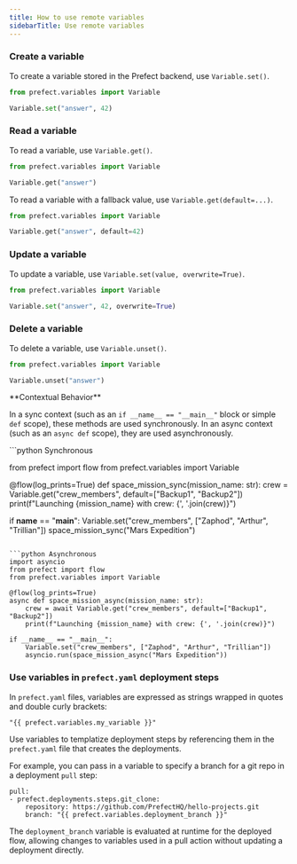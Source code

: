 ```yaml
---
title: How to use remote variables
sidebarTitle: Use remote variables
---
```


### Create a variable

To create a variable stored in the Prefect backend, use `Variable.set()`.

```python
from prefect.variables import Variable

Variable.set("answer", 42)
```

### Read a variable

To read a variable, use `Variable.get()`.

```python
from prefect.variables import Variable

Variable.get("answer")
```

To read a variable with a fallback value, use `Variable.get(default=...)`.

```python
from prefect.variables import Variable

Variable.get("answer", default=42)
```

### Update a variable

To update a variable, use `Variable.set(value, overwrite=True)`.

```python
from prefect.variables import Variable

Variable.set("answer", 42, overwrite=True)
```

### Delete a variable

To delete a variable, use `Variable.unset()`.

```python
from prefect.variables import Variable

Variable.unset("answer")
```

<Warning>
**Contextual Behavior**

In a sync context (such as an `if __name__ == "__main__"` block or simple `def` scope), these methods are used synchronously.
In an async context (such as an `async def` scope), they are used asynchronously.
</Warning>

<CodeGroup>
```python Synchronous

from prefect import flow
from prefect.variables import Variable

@flow(log_prints=True)
def space_mission_sync(mission_name: str):
    crew = Variable.get("crew_members", default=["Backup1", "Backup2"])
    print(f"Launching {mission_name} with crew: {', '.join(crew)}")

if __name__ == "__main__":
    Variable.set("crew_members", ["Zaphod", "Arthur", "Trillian"])
    space_mission_sync("Mars Expedition")
```

```python Asynchronous
import asyncio
from prefect import flow
from prefect.variables import Variable

@flow(log_prints=True)
async def space_mission_async(mission_name: str):
    crew = await Variable.get("crew_members", default=["Backup1", "Backup2"])
    print(f"Launching {mission_name} with crew: {', '.join(crew)}")

if __name__ == "__main__":
    Variable.set("crew_members", ["Zaphod", "Arthur", "Trillian"])
    asyncio.run(space_mission_async("Mars Expedition"))
```
</CodeGroup>

### Use variables in `prefect.yaml` deployment steps

In `prefect.yaml` files, variables are expressed as strings wrapped in quotes and double curly brackets: 
```
"{{ prefect.variables.my_variable }}"
```

Use variables to templatize deployment steps by 
referencing them in the `prefect.yaml` file that creates the deployments.

For example, you can pass in a variable to specify a branch for a git repo in a deployment `pull` step:

```
pull:
- prefect.deployments.steps.git_clone:
    repository: https://github.com/PrefectHQ/hello-projects.git
    branch: "{{ prefect.variables.deployment_branch }}"
```

The `deployment_branch` variable is evaluated at runtime for the deployed flow, allowing changes to variables used in a pull action without updating a deployment directly.
